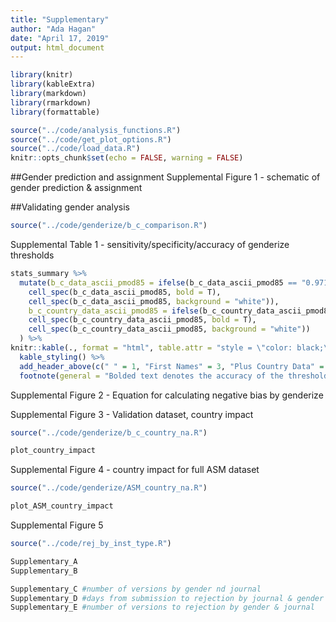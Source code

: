 ```yaml
---
title: "Supplementary"
author: "Ada Hagan"
date: "April 17, 2019"
output: html_document
---
```


```r
library(knitr)
library(kableExtra)
library(markdown)
library(rmarkdown)
library(formattable)

source("../code/analysis_functions.R")
source("../code/get_plot_options.R")
source("../code/load_data.R")
knitr::opts_chunk$set(echo = FALSE, warning = FALSE)
```

##Gender prediction and assignment
Supplemental Figure 1 - schematic of gender prediction & assignment

##Validating gender analysis
```r
source("../code/genderize/b_c_comparison.R")
```
Supplemental Table 1 - sensitivity/specificity/accuracy of genderize thresholds
```r
stats_summary %>% 
  mutate(b_c_data_ascii_pmod85 = ifelse(b_c_data_ascii_pmod85 == "0.9714", 
    cell_spec(b_c_data_ascii_pmod85, bold = T),
    cell_spec(b_c_data_ascii_pmod85, background = "white")),
    b_c_country_data_ascii_pmod85 = ifelse(b_c_country_data_ascii_pmod85 == "0.9695", 
    cell_spec(b_c_country_data_ascii_pmod85, bold = T),
    cell_spec(b_c_country_data_ascii_pmod85, background = "white"))
  ) %>% 
knitr::kable(., format = "html", table.attr = "style = \"color: black;\"", digits = 4, col.names = c("Measure", "p0.5", "p0.85", "pmod0.85", "p0.5", "p0.85", "pmod0.85"), escape = F) %>%
  kable_styling() %>% 
  add_header_above(c(" " = 1, "First Names" = 3, "Plus Country Data" = 3)) %>% 
  footnote(general = "Bolded text denotes the accuracy of the threshold used in all further analyses")
```
Supplemental Figure 2 - Equation for calculating negative bias by genderize

Supplemental Figure 3 - Validation dataset, country impact
```r
source("../code/genderize/b_c_country_na.R")

plot_country_impact
```

Supplemental Figure 4 - country impact for full ASM dataset
```r
source("../code/genderize/ASM_country_na.R")

plot_ASM_country_impact
```

Supplemental Figure 5 
```r
source("../code/rej_by_inst_type.R")

Supplementary_A
Supplementary_B

Supplementary_C #number of versions by gender nd journal
Supplementary_D #days from submission to rejection by journal & gender
Supplementary_E #number of versions to rejection by gender & journal
```
